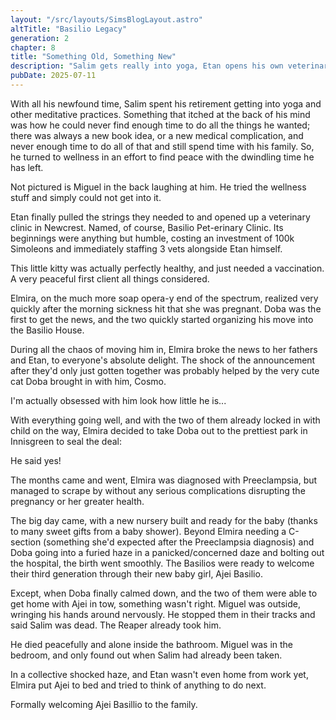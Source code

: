```yaml
---
layout: "/src/layouts/SimsBlogLayout.astro"
altTitle: "Basilio Legacy"
generation: 2
chapter: 8
title: "Something Old, Something New"
description: "Salim gets really into yoga, Etan opens his own veterinary practice, Elmira breaks some news to the family, and the status quo shifts."
pubDate: 2025-07-11
---
```


With all his newfound time, Salim spent his retirement getting into yoga and other meditative practices. Something that itched at the back of his mind was how he could never find enough time to do all the things he wanted; there was always a new book idea, or a new medical complication, and never enough time to do all of that and still spend time with his family. So, he turned to wellness in an effort to find peace with the dwindling time he has left.

<BlogImage imgSrc="/images/blog/basiliox2-8-helived.png" imgAlt="A Sims 4 screenshot, Salim doing down dog position on a little yoga mat.">
Not pictured is Miguel in the back laughing at him. He tried the wellness stuff and simply could not get into it.
</BlogImage>

Etan finally pulled the strings they needed to and opened up a veterinary clinic in Newcrest. Named, of course, Basilio Pet-erinary Clinic. Its beginnings were anything but humble, costing an investment of 100k Simoleons and immediately staffing 3 vets alongside Etan himself.

<BlogImage imgSrc="/images/blog/basiliox2-8-firstpatient.png" imgAlt="A Sims 4 screenshot, Salim doing down dog position on a little yoga mat.">
This little kitty was actually perfectly healthy, and just needed a vaccination. A very peaceful first client all things considered.
</BlogImage>

Elmira, on the much more soap opera-y end of the spectrum, realized very quickly after the morning sickness hit that she was pregnant. Doba was the first to get the news, and the two quickly started organizing his move into the Basilio House. 

During all the chaos of moving him in, Elmira broke the news to her fathers and Etan, to everyone's absolute delight. The shock of the announcement after they'd only just gotten together was probably helped by the very cute cat Doba brought in with him, Cosmo.

<BlogImage imgSrc="/images/blog/basiliox2-8-littlekitty.png" imgAlt="A Sims 4 screenshot, A calico, bobtail scottish fold cat with a black skull jean jacket on.">
I'm actually obsessed with him look how little he is...
</BlogImage>

With everything going well, and with the two of them already locked in with child on the way, Elmira decided to take Doba out to the prettiest park in Innisgreen to seal the deal:

<BlogImage imgSrc="/images/blog/basiliox2-8-proposal.png" imgAlt="A Sims 4 screenshot, Elmira down on one knee proposing to Doba.">
He said yes!
</BlogImage>

The months came and went, Elmira was diagnosed with Preeclampsia, but managed to scrape by without any serious complications disrupting the pregnancy or her greater health.

The big day came, with a new nursery built and ready for the baby (thanks to many sweet gifts from a baby shower). Beyond Elmira needing a C-section (something she'd expected after the Preeclampsia diagnosis) and Doba going into a furied haze in a panicked/concerned daze and bolting out the hospital, the birth went smoothly. The Basilios were ready to welcome their third generation through their new baby girl, Ajei Basilio.

Except, when Doba finally calmed down, and the two of them were able to get home with Ajei in tow, something wasn't right. Miguel was outside, wringing his hands around nervously. He stopped them in their tracks and said Salim was dead. The Reaper already took him.

<BlogImage imgSrc="/images/blog/basiliox2-8-andhedied.png" imgAlt="A Sims 4 screenshot, Salim dead on the bathroom floor.">
He died peacefully and alone inside the bathroom. Miguel was in the bedroom, and only found out when Salim had already been taken.
</BlogImage>

In a collective shocked haze, and Etan wasn't even home from work yet, Elmira put Ajei to bed and tried to think of anything to do next.

<BlogImage imgSrc="/images/blog/basiliox2-8-welcomeajei.png" imgAlt="A Sims 4 screenshot, a baby Ajei being cradled by a somber looking Elmira.">
Formally welcoming Ajei Basillio to the family.
</BlogImage>
